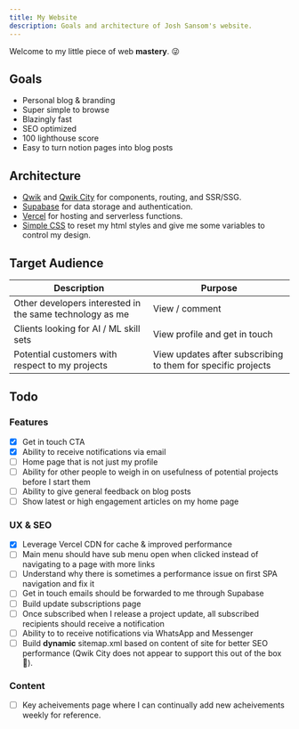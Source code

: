 ```yaml
---
title: My Website
description: Goals and architecture of Josh Sansom's website.
---
```


Welcome to my little piece of web **mastery**. 😜

## Goals
* Personal blog & branding
* Super simple to browse
* Blazingly fast
* SEO optimized
* 100 lighthouse score
* Easy to turn notion pages into blog posts


## Architecture

* [Qwik](https://qwik.dev) and [Qwik City](https://qwik.city) for components, routing, and SSR/SSG.  
* [Supabase](https://supabase.io) for data storage and authentication.
* [Vercel](https://vercel.com) for hosting and serverless functions.
* [Simple CSS](https://simplecss.org/) to reset my html styles and give me some variables to control my design.

## Target Audience

| Description | Purpose |
| --- | --- |
| Other developers interested in the same technology as me | View / comment |
| Clients looking for AI / ML skill sets  | View profile and get in touch |
| Potential customers with respect to my projects | View updates after subscribing to them for specific projects |

## Todo

### Features
- [x]  Get in touch CTA
- [x]  Ability to receive notifications via email
- [ ]  Home page that is not just my profile
- [ ]  Ability for other people to weigh in on usefulness of potential projects before I start them
- [ ]  Ability to give general feedback on blog posts
- [ ]  Show latest or high engagement articles on my home page

### UX & SEO
- [x]  Leverage Vercel CDN for cache & improved performance
- [ ]  Main menu should have sub menu open when clicked instead of navigating to a page with more links
- [ ]  Understand why there is sometimes a performance issue on first SPA navigation and fix it
- [ ]  Get in touch emails should be forwarded to me through Supabase
- [ ]  Build update subscriptions page
- [ ]  Once subscribed when I release a project update, all subscribed recipients should receive a notification
- [ ]  Ability to to receive notifications via WhatsApp and Messenger
- [ ]  Build **dynamic** sitemap.xml based on content of site for better SEO performance (Qwik City does not appear to support this out of the box 🥺).

### Content
- [ ] Key acheivements page where I can continually add new acheivements weekly for reference.